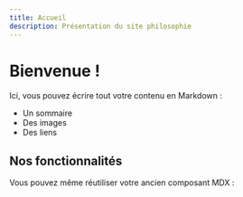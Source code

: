 ```yaml
---
title: Accueil
description: Présentation du site philosophie
---
```



<HomepageHeader />

# Bienvenue !

Ici, vous pouvez écrire tout votre contenu en Markdown :

- Un sommaire  
- Des images  
- Des liens  

## Nos fonctionnalités

Vous pouvez même réutiliser votre ancien composant MDX :


<HomepageFeatures />